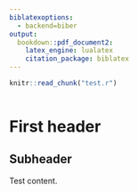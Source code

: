 ```yaml
---
biblatexoptions: 
  - backend=biber
output:
  bookdown::pdf_document2:
    latex_engine: lualatex
    citation_package: biblatex
---
```


```r
knitr::read_chunk("test.r")
```

```r
```

# First header

## Subheader

Test content.
